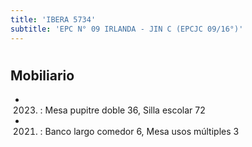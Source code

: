 ```yaml
---
title: 'IBERA 5734'
subtitle: 'EPC N° 09 IRLANDA - JIN C (EPCJC 09/16°)'
---
```


#


## Mobiliario

*  (2023) : Mesa pupitre doble 36, Silla escolar 72 

*  (2021) : Banco largo comedor 6, Mesa usos múltiples 3 



